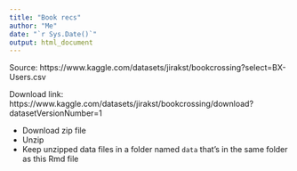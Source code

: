 ```yaml
---
title: "Book recs"
author: "Me"
date: "`r Sys.Date()`"
output: html_document
---
```


Source: https://www.kaggle.com/datasets/jirakst/bookcrossing?select=BX-Users.csv

Download link: https://www.kaggle.com/datasets/jirakst/bookcrossing/download?datasetVersionNumber=1

* Download zip file
* Unzip
* Keep unzipped data files in a folder named `data` that's in the same folder as this Rmd file

```r

```

